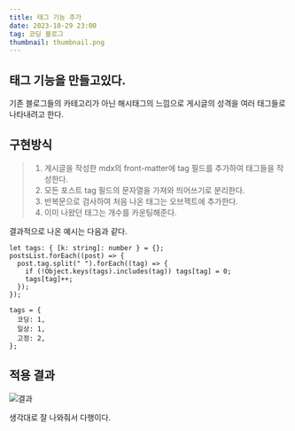 ```yaml
---
title: 태그 기능 추가
date: 2023-10-29 23:00
tag: 코딩 블로그
thumbnail: thumbnail.png
---
```


## 태그 기능을 만들고있다.

기존 블로그들의 카테고리가 아닌 해시태그의 느낌으로 게시글의 성격을 여러 태그들로 나타내려고 한다.

## 구현방식

> 1. 게시글을 작성한 mdx의 front-matter에 tag 필드를 추가하여 태그들을 작성한다.
> 2. 모든 포스트 tag 필드의 문자열을 가져와 띄어쓰기로 분리한다.
> 3. 반복문으로 검사하여 처음 나온 태그는 오브젝트에 추가한다.
> 4. 이미 나왔던 태그는 개수를 카운팅해준다.

결과적으로 나온 예시는 다음과 같다.

```typescript:생성
let tags: { [k: string]: number } = {};
postsList.forEach((post) => {
  post.tag.split(" ").forEach((tag) => {
    if (!Object.keys(tags).includes(tag)) tags[tag] = 0;
    tags[tag]++;
  });
});
```

```typescript:결과
tags = {
  코딩: 1,
  일상: 1,
  고정: 2,
};
```

## 적용 결과

![결과](tag-test/result.png "잘 나온다!")

생각대로 잘 나와줘서 다행이다.

